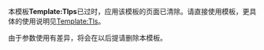 <div class="messagebox">
本模板'''Template:Tlps'''已过时，应用该模板的页面已清除。请直接使用模板'''{{tl|tls|<nowiki>模板名|参数</nowiki>}}'''，更具体的使用说明见[[Template:Tls]]。

由于参数使用有差异，将会在以后提请删除本模板。
</div>